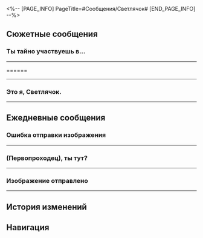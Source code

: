 <%-- [PAGE_INFO]
PageTitle=#Сообщения/Светлячок#
[END_PAGE_INFO] --%>
{{Сообщение Инфобокс
|id          = 1310
|Изображение = Персонаж Светлячок Иконка.png
|Тип         = Персонаж
|Отправитель = Светлячок
|Описание    = Я найду свою мечту...
|Фракция     = Охотники за Стелларонами
}}

==Сюжетные сообщения==
===Ты тайно участвуешь в...===
{{Сообщения
|условие_получения = 
|текст =
:{Выбор} Ты тайно участвуешь в Церемонии?
:'''(Первопроходец):''' Ты тайно участвуешь в Церемонии боевых искусств? Почему мне не сказала?
:'''(Первопроходец):''' [[Файл:Сообщение Firefly Lordly Trashcan.png|256px]]
:'''Светлячок:''' ???
:'''Светлячок:''' Это не я.
:'''Светлячок:''' Я бы никогда не надела нечто настолько... пухленькое.
:'''Светлячок:''' Погоди-ка. Последние несколько дней Серебряный Волк была на Лофу. Она что-то замышляет?
:'''Светлячок:''' Сейчас ей позвоню. Погоди.
:'''Светлячок:''' От услышанного она просто по полу от смеха каталась.
:'''Светлячок:''' До сих пор смеётся. Погоди.
:'''Светлячок:''' Она так хохотала, что чуть не задохнулась.
:'''Светлячок:''' [[File:Sticker PPG 05 Wubbaboo 07.png|80px|&lbrack;Нет слов&rbrack;]]
:'''Светлячок:''' Успокоилась. Говорит, что это не она.
:'''Светлячок:''' Кажется, кто-то притворился мной для участия в Церемонии.
:{Выбор} Так кто-то тобой притворялся!
::'''(Первопроходец):''' Мне казалось, это твоя новая машина. Выходит, кто-то тобой притворялся!
::'''Светлячок:''' С чего бы я вдруг влезла в «новую машину» вроде этой?!
:{Выбор} Так и {{MC|ж=знала|м=знал}}, что это не ты!
::'''(Первопроходец):''' Вот именно! Так и {{MC|ж=знала|м=знал}}, что какие-то чудаки притворялись тобой!
::'''Светлячок:''' И вышло неважно!
:'''Светлячок:''' [[File:Sticker PPG 05 Wubbaboo 10.png|80px|&lbrack;Ворчание&rbrack;]]
:{Выбор} Лука их проучит.
:'''(Первопроходец):''' Не переживай. Лука их проучит.
:'''Светлячок:''' И всё же эти негодяи не сделали ничего преступного. Не переусердствуйте.
:'''Светлячок:''' [[File:Sticker PPG 15 Firefly 04.png|80px|&lbrack;Атакую&rbrack;]]
}}
----

======
{{Сообщения
|условие_получения = 
|текст =
:{Выбор} 
:'''(Первопроходец):''' 
}}
----

===Это я, Светлячок.===
{{Сообщения
|условие_получения = 
|текст =
:'''Светлячок:''' Это я, Светлячок.
:'''Светлячок:''' Всё сделано.
:'''Светлячок:''' Не волнуйся. Я ничего не натворила, просто спряталась.
:'''Светлячок:''' Жаль, что не смогу послушать выступление госпожи Зарянки...
:'''Светлячок:''' [[File:Sticker PPG 15 Firefly 03.png|80px|(Стикер «Светлячок»)]]
}}
----

==Ежедневные сообщения==
===Ошибка отправки изображения===
{{Сообщения
|условие_получения = 
|текст=
:{{Диалог|Предупреждение}} Ошибка отправки изображения
:{{Диалог|Предупреждение}} Ошибка отправки изображения
:'''Светлячок:''' Похоже, я тебе не отправляла, да?
:{Выбор} Что это?
::'''(Первопроходец):''' Ошибку выдаёт. Не видно картинку...
:{Выбор} Покажи! Скорее!
::'''(Первопроходец):''' Что там? Я переживаю!
:'''Светлячок:''' Странно... Слишком большой размер файла или плохой сигнал?
:'''Светлячок:''' [[Файл:Сообщение Светлячок 41 (Келус).png|256px]] [[File:Сообщение Светлячок 41 (Стелла).png|256px]]
:'''Светлячок:''' [[Файл:Сообщение Светлячок 41 (Келус).png|256px]] [[File:Сообщение Светлячок 41 (Стелла).png|256px]]
:'''Светлячок:''' [[Файл:Сообщение Светлячок 41 (Келус).png|256px]] [[File:Сообщение Светлячок 41 (Стелла).png|256px]]
:'''Светлячок:''' [[Файл:Сообщение Светлячок 41 (Келус).png|256px]] [[File:Сообщение Светлячок 41 (Стелла).png|256px]]
:'''Светлячок:''' Прости меня...
:'''Светлячок:''' [[Файл:Пом-Пом Стикер 11.png|80px]]
:{Выбор} Так много кадров?
::'''(Первопроходец):''' Ты сняла так много кадров? И все с разным выражением лица?
::'''Светлячок:''' Это всё одно изображение.
::'''Светлячок:''' Из-за ошибок отправки я нажимала много раз...
:{Выбор} Сохраню все!
::'''(Первопроходец):''' Как здорово! Я их все сохраню!
::'''Светлячок:''' Не стоит. Это всё одно изображение.
::'''Светлячок:''' Из-за ошибок отправки я нажимала много раз...
:'''Светлячок:''' [[Файл:Пом-Пом Стикер 11.png|80px]]
:'''Светлячок:''' Кстати, кажется, ты умеешь снимать селфи, (Первопроходец)
:'''Светлячок:''' Посоветуешь композицию или выражение лица? Хочу научиться.
:{Выбор} [[File:Sticker PPG 05 Wubbaboo 03.png|80px]]
::'''(Первопроходец):''' [[File:Sticker PPG 05 Wubbaboo 03.png|80px]]
::'''(Первопроходец):''' Попробуй так.
::'''Светлячок:''' Как мило!
::'''Светлячок:''' Но разве у меня получится такое выражение лица? Нужно потренироваться...
::'''Светлячок:''' Никогда не видела тебя с таким лицом, (Первопроходец).
:{Выбор} [[File:Sticker PPG 12 Other 01.png|80px]]
::'''(Первопроходец):''' [[File:Sticker PPG 12 Other 01.png|80px]]
::'''(Первопроходец):''' Попробуй так.
::'''Светлячок:''' Но твоё лицо ничего не выражает...
::'''Светлячок:''' Выглядит несложно, я потренируюсь.
:{Выбор} [[File:Sticker PPG 13 Other 01.png|80px]]
::'''(Первопроходец):''' [[File:Sticker PPG 13 Other 01.png|80px]]
::'''(Первопроходец):''' Попробуй так.
::'''Светлячок:''' Кажется, на Пенаконии я видела похожий аксессуар для фото...
::'''Светлячок:''' Это тёмные очки!
::'''Светлячок:''' Интересно, дай попробую!
:'''Светлячок:''' Если получится, давай сделаем совместное фото.
:'''Светлячок:''' [[Файл:Пом-Пом Стикер 26.png|80px]]
}}
----

===(Первопроходец), ты тут?===
{{Сообщения
|условие_получения = 
|текст=
:'''Светлячок:''' (Первопроходец), ты тут?
:'''Светлячок:''' Я в торговом центре «Оти».
:'''Светлячок:''' Кафка просила привезти ей сувениры с Пенаконии, но не сказала, что именно.
:'''Светлячок:''' Может, у тебя есть идеи?
:{Выбор} Не переживай, я разберусь.
::'''(Первопроходец):''' Не переживай, я разберусь.
::'''(Первопроходец):''' Я неплохо знаю Кафку.
::'''Светлячок:''' Как здорово!
::'''Светлячок:''' [[File:Sticker PPG 07 Pom-Pom 06.png|80px]]
:{Выбор} Может, спросить Серебряного Волка?
::'''(Первопроходец):''' Почему бы тебе не спросить Серебряного Волка? У неё наверняка много идей.
::'''Светлячок:''' Вообще-то я уже спрашивала.
::'''Светлячок:''' Она сказала, что Кафке понравится что угодно, если я это выберу сама.
::'''Светлячок:''' [[File:Sticker PPG 07 Pom-Pom 15.png|80px]]
:{Выбор} Прости, я не очень хорошо её знаю...
::'''(Первопроходец):''' Прости, я не очень хорошо её знаю...
::'''Светлячок:''' Вот как...
::'''Светлячок:''' Кафка часто говорит о тебе, я думала, вы близко знакомы.
::'''Светлячок:''' Прости, не хотела ставить тебя в неловкое положение.
::'''Светлячок:''' Но всё же буду рада выслушать твой совет, (Первопроходец).
::'''Светлячок:''' Пожалуйста!
::'''Светлячок:''' [[File:Sticker PPG 07 Pom-Pom 01.png|80px]]
:'''Светлячок:''' Всё, что мне приходит в голову... Помада, пальто, тёмные очки... Только, кажется, у неё этого полно.
:{Выбор} Выбери что-то из этого.
:'''(Первопроходец):''' Выбери что-то из этого, всё подойдёт.
:'''(Первопроходец):''' Главное не подарок, а внимание.
:{Выбор} Помада
::'''(Первопроходец):''' Помада - неплохой выбор.
::'''Светлячок:''' Кафка как-то тоже дарила мне помаду.
::'''Светлячок:''' Светло-розовую, со вкусом персикового желе. Она сказала, что мне очень идёт.
::'''Светлячок:''' Если так посмотреть, помада - отличный вариант ответного подарка.
:{Выбор} Пальто
::'''(Первопроходец):''' Пальто - неплохой выбор.
::'''Светлячок:''' Пальто... Если это будет изделие ручной работы с Пенаконии, Кафке наверняка понравится.
:{Выбор} Тёмные очки
::'''(Первопроходец):''' Тёмные очки - неплохой выбор.
::'''Светлячок:''' Кажется, Кафка говорила, что тёмные очки занимают мало места, и она всегда скупает их тоннами, не придавая значения стоимости.
:{Выбор} А кошелёк твой как?
:'''(Первопроходец):''' Но вещи на Пенаконии стоят недёшево, кошелёк твой как?
:'''Светлячок:''' Кафка дала мне свою кредитку, сказав, что я могу тратить, сколько хочу. Но мне неловко расходовать чужие деньги направо и налево, поэтому я пока так и не воспользовалась ей...
:{Выбор} А Охотникам за Стелларонами новенькие не нужны случайно?
::'''(Первопроходец):''' А Охотникам за Стелларонами новенькие не нужны случайно?
::'''Светлячок:''' Проводник расстроится, если узнает, что ты такие вопросы задаёшь.
::'''Светлячок:''' [[Файл:Пом-Пом Стикер 11.png|80px]]
:{Выбор} Я получаю плюшки от экспресса.
::'''(Первопроходец):''' Вообще-то да, я получаю плюшки от Звёздного экспресса...
::'''(Первопроходец):''' Ну всё, я иду к Пом-Пом.
::'''Светлячок:''' Давай!
::'''Светлячок:''' [[File:Sticker PPG 07 Pom-Pom 06.png|80px]]
}}
----

===Изображение отправлено===
{{Сообщения
|условие_получения = 
|текст=
:{{Диалог|Предупреждение}} Изображение отправлено
:'''Светлячок:''' Смотри, это я на одной планете, знаменитой своими морскими курортами.
:'''Светлячок:''' Это как раз перед рассветом, около пяти системных часов, и уже столько народу ловят волну.
:'''Светлячок:''' На поверхности моря отражается небо, и не различить, находятся ли силуэты сёрферов прямо перед тобой или вдалеке, они будто парят на горизонте.
:'''Светлячок:''' Ты когда-нибудь {{MC|ж=испытывала|м=испытывал}} подобное?
:{Выбор} Да, когда {{MC|ж=страдала|м=страдал}} бессонницей.
::'''(Первопроходец):''' Да, когда {{MC|ж=страдала|м=страдал}} бессонницей.
::'''(Первопроходец):''' Но... В пять утра? Ты так рано встаёшь?
:{Выбор} Я рано просыпаюсь.
::'''(Первопроходец):''' Я каждый день встаю рано, а что такого?
::'''(Первопроходец):''' Так, ты тоже встаёшь так рано?
:{Выбор} Мне не нужен сон.
::'''(Первопроходец):''' Мне не нужен сон, а что такого?
::'''(Первопроходец):''' Шутка!
::'''Светлячок:''' Да... Такая вот я.
:'''Светлячок:''' У меня нет функции сновидений, и мне не нужен такой долгий сон, как у людей. Короткого отдыха достаточно.
:'''Светлячок:''' Поэтому я люблю забраться повыше в раннее утро, когда рассвет только забрезжит.
:'''Светлячок:''' Неважно где - на берегу моря, в лесу или в горной глуши, мне нравится смотреть, как восходит солнце, возвещая новый день для каждого из миров.
:'''Светлячок:''' Это прекрасное чувство, попробуй.
:{Выбор} Я тоже так хочу!
::'''(Первопроходец):''' Звучит неплохо, в следующий раз возьми меня с собой.
::'''Светлячок:''' Правда? Отлично!
::'''Светлячок:''' [[File:Sticker PPG 07 Pom-Pom 12.png|80px]]
::'''Светлячок:''' Я боялась, что ты откажешься.
:{Выбор} Я не встану.
::'''(Первопроходец):''' Только я не встану.
::'''(Первопроходец):''' Первопроходческие экспедиции - нелёгкая работа. Разве что тебе каким-то чудом удастся разбудить меня так рано.
::'''Светлячок:''' Я попытаюсь. Заодно поздороваюсь с проводником. В нужное время я буду на экспрессе.
::'''Светлячок:''' [[File:Sticker PPG 07 Pom-Pom 06.png|80px]]
:{Выбор} В четыре утра тренировка.
::'''(Первопроходец):''' Утром я очень {{MC|ж=занята|м=занят}}. В четыре утра у меня тренировка.
::'''(Первопроходец):''' Ты когда-нибудь видела Звёздный экспресс в четыре утра?
::'''Светлячок:''' Ого! Какая сила воли!
::'''Светлячок:''' [[File:Sticker PPG 07 Pom-Pom 06.png|80px]]
:'''Светлячок:''' Только вот на улице иногда бывает слишком много мошек. Они как-то сами меня находят...
:{Выбор} Они же просто букашки.
::'''(Первопроходец):''' Они же просто букашки, чего там бояться?
::'''(Первопроходец):''' [[File:Sticker PPG 14 Other 01.png|80px]]
::'''Светлячок:''' Да, ты {{MC|ж=права|м=прав}}.
::'''Светлячок:''' Я могу держаться позади.
:{Выбор} Я не выношу насекомых.
::'''(Первопроходец):''' Я не выношу насекомых, при одном виде пугаюсь до смерти.
::'''Светлячок:''' Ха-ха, я знаю, как их отпугнуть. Я разберусь.
:{Выбор} Надеюсь, твой козырь - это не...
::'''(Первопроходец):''' Надеюсь, твой козырь - это не то, о чём я думаю.
::'''(Первопроходец):''' Я
::'''(Первопроходец):''' заставлю моря
::'''(Первопроходец):''' вспыхнуть!
::'''Светлячок:''' Ты {{MC|ж=угадала|м=угадал}}.
::'''Светлячок:''' Класс!
:'''Светлячок:''' [[File:Sticker PPG 15 Firefly 04.png|80px]]
}}
----

==История изменений==
{{История изменений|2.7}}

==Навигация==
{{Сообщения Навбокс}}